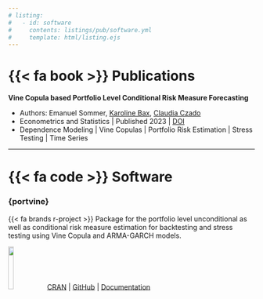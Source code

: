 ```yaml
---
# listing:
#   - id: software
#     contents: listings/pub/software.yml
#     template: html/listing.ejs
---
```


# {{< fa book >}} Publications

**Vine Copula based Portfolio Level Conditional Risk Measure Forecasting**

-   Authors: Emanuel Sommer, [Karoline Bax](https://www.karolinebax.com/), [Claudia Czado](https://www.math.cit.tum.de/math/personen/professuren/czado-claudia/)
-   Econometrics and Statistics \| Published 2023 \| [DOI](https://doi.org/10.1016/j.ecosta.2023.08.002)
- Dependence Modeling \| Vine Copulas \| Portfolio Risk Estimation \| Stress Testing \| Time Series 

------------------------------------------------------------------------

# {{< fa code >}} Software

### {portvine} 

{{< fa brands r-project >}} Package for the portfolio level unconditional as well as conditional risk measure estimation for backtesting and stress testing using Vine Copula and ARMA-GARCH models.

![](images/projects/portvine_logo.png){fig-align="left" width="15%"}
[CRAN](https://cloud.r-project.org/package=portvine) \| [GitHub](https://github.com/EmanuelSommer/portvine) \| [Documentation](https://emanuelsommer.github.io/portvine/)

<!-- :::{#software} -->

<!-- ::: -->
